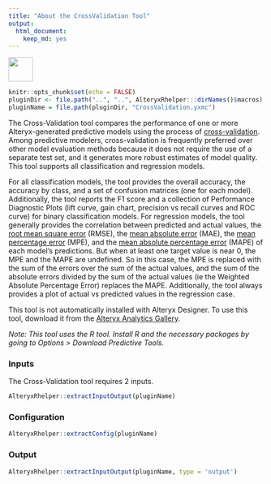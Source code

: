 ```yaml
---
title: "About the CrossValidation Tool"
output: 
  html_document: 
    keep_md: yes
---
```


<img src="../../CrossValidationIcon.png" width=48 height=48 />

```r
knitr::opts_chunk$set(echo = FALSE)
pluginDir <- file.path("..", "..", AlteryxRhelper:::dirNames()$macros)
pluginName = file.path(pluginDir, "CrossValidation.yxmc")
```

The Cross-Validation tool compares the performance of one or more Alteryx-generated predictive models using the process of [cross-validation](https://en.wikipedia.org/wiki/Cross-validation_(statistics)). Among predictive modelers, cross-validation is frequently preferred over other model evaluation methods because it does not require the use of a separate test set, and it generates more robust estimates of model quality. This tool supports all classification and regression models.

For all classification models, the tool provides the overall accuracy, the accuracy by class, and a set of confusion matrices (one for each model). Additionally, the tool reports the F1 score and a collection of Performance Diagnostic Plots (lift curve, gain chart, precision vs recall curves and ROC curve) for binary classification models. For regression models, the tool generally provides the correlation between predicted and actual values, the [root mean square error](https://en.wikipedia.org/wiki/Root-mean-square_deviation) (RMSE), the [mean absolute error](https://en.wikipedia.org/wiki/Mean_absolute_error) (MAE), the [mean percentage error](https://en.wikipedia.org/wiki/Mean_percentage_error) (MPE), and the [mean absolute percentage error](https://en.wikipedia.org/wiki/Mean_absolute_percentage_error) (MAPE) of each model's predictions. But when at least one target value is near 0, the MPE and the MAPE are undefined. So in this case, the MPE is replaced with the sum of the errors over the sum of the actual values, and the sum of the absolute errors divided by the sum of the actual values (ie the Weighted Absolute Percentage Error) replaces the MAPE. Additionally, the tool always provides a plot of actual vs predicted values in the regression case.

This tool is not automatically installed with Alteryx Designer. To use this tool, download it from the [Alteryx Analytics Gallery](https://gallery.alteryx.com/).


_Note: This tool uses the R tool. Install R and the necessary packages by going to Options > Download Predictive Tools._

### Inputs

The Cross-Validation tool requires 2 inputs.

```r
AlteryxRhelper::extractInputOutput(pluginName)
```

### Configuration

```r
AlteryxRhelper::extractConfig(pluginName)
```

### Output

```r
AlteryxRhelper::extractInputOutput(pluginName, type = 'output')
```
